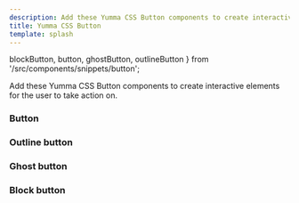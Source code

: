 ```yaml
---
description: Add these Yumma CSS Button components to create interactive elements for the user to take action on.
title: Yumma CSS Button
template: splash
---
```


  blockButton,
  button,
  ghostButton,
  outlineButton
} from '/src/components/snippets/button';

Add these Yumma CSS Button components to create interactive elements for the user to take action on.

### Button

<Preview 
  data = {button}
  useCenter
  usePadding
  useTabs
  useVersion = '2974781'
/>

### Outline button

<Preview
  data = {outlineButton}
  useCenter
  usePadding
  useTabs
  useVersion = '2974781'
/>

### Ghost button

<Preview
  data = {ghostButton}
  useCenter
  usePadding
  useTabs
  useVersion = '2974781'
/>

### Block button

<Preview
  data = {blockButton}
  useCenter
  usePadding
  useTabs
  useVersion = '2974781'
/>